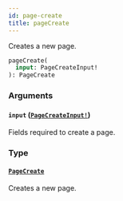 ```yaml
---
id: page-create
title: pageCreate
---
```


Creates a new page.

```graphql
pageCreate(
  input: PageCreateInput!
): PageCreate

```

### Arguments

#### `input` ([`PageCreateInput!`](/docs/developer/api-reference/inputs/page-create-input))

Fields required to create a page.

### Type

#### [`PageCreate`](/docs/developer/api-reference/objects/page-create)

Creates a new page.
